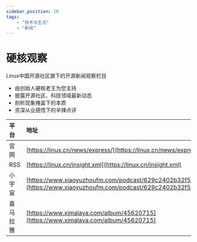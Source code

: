 ---
sidebar_position: 10
tags:
    - "技术与生活"
    - "新闻"
---

# 硬核观察

Linux中国开源社区旗下的开源新闻观察栏目
- 由创始人硬核老王为您主持
- 披露开源社区、科技领域最新动态
- 剖析现象掩盖下的本质
- 资深从业感悟下的辛辣点评

| 平台 | 地址 |
|:--|:----|
| 官网 | [https://linux.cn/news/express/](https://linux.cn/news/express/) |
| RSS | [https://linux.cn/insight.xml](https://linux.cn/insight.xml) |
| 小宇宙 | [https://www.xiaoyuzhoufm.com/podcast/629c2402b32f552f54730bec](https://www.xiaoyuzhoufm.com/podcast/629c2402b32f552f54730bec) |
| 喜马拉雅 | [https://www.ximalaya.com/album/45620715](https://www.ximalaya.com/album/45620715) |
